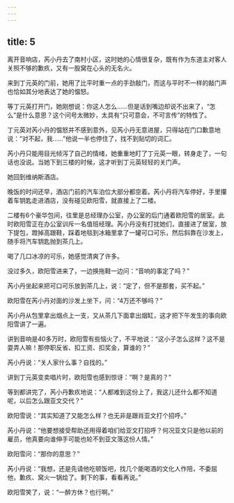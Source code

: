 ```yaml
---
---
---
```

title: 5
---




离开音响店，芮小丹去了南村小区，这时她的心情很复杂，既有作为东道主对客人关照不够的歉疚，又有一股窝在心头的无名火。

来到丁元英的门前，她用了比平时重一点的手劲敲门，而这与平时不一样的敲门声也恰如其分地表达了她的愠怒。

等丁元英打开门，她刚想说：你这人怎么……但是话到嘴边却说不出来了，“怎么”是什么意思？这个问号太微妙，太具有“只可意会，不可言传”的特性了。

丁元英对芮小丹的愠怒并不感到意外，见芮小丹无意进屋，只得站在门口歉意地说：“对不起，我……”他说一半也停住了，找不到贴切的词汇。

芮小丹只能用目光倾泻了自己的情绪，她重重地盯了丁元英一眼，转身走了，一句话也没说。当她下到三楼的时候，这才听到丁元英轻轻的关门声。

她回到维纳斯酒店。

晚饭的时间还早，酒店门前的汽车泊位大部分都空着。芮小丹将汽车停好，手里攥着车钥匙走进酒店，没有碰见欧阳雪，就直接上了二楼。

二楼有6个豪华包间，往里是总经理办公室，办公室的后门通着欧阳雪的居室。此时欧阳雪正在办公室训斥一名值班经理。芮小丹没有打扰她们，直接进了居室，放下提包，蹬掉高跟鞋，踩着地毯到冰箱里拿了一罐可口可乐，然后斜靠在沙发上，随手将汽车钥匙抛到茶几上。

喝了几口冰凉的可乐，她感觉清爽了许多。

没过多久，欧阳雪进来了，一边换拖鞋一边问：“音响的事定了吗？”

芮小丹坐起来把可口可乐放到茶几上，说：“定了，但不是那套，买不起。”

欧阳雪在芮小丹对面的沙发上坐下，问：“4万还不够吗？”

芮小丹从包里拿出烟点上一支，又从茶几下面拿出烟缸，这才把下午发生的事向欧阳雪讲了一遍。

讲到音响是40多万时，欧阳雪有些恼火了，不平地说：“这小子怎么这样？这不是耍弄人嘛！那停职反省、扣工资、扣奖金，算谁的？”

芮小丹说：“关人家什么事？自找的。”

讲到丁元英变卖唱片时，欧阳雪也感到惊讶：“啊？是真的？”

等到都讲完了，芮小丹歉疚地说：“人都难到这份上了，我这儿还什么都不知道呢，以后怎么跟亚文交代？”

欧阳雪说：“其实知道了又能怎么样？也无非是跟肖亚文打个招呼。”

芮小丹说：“他要想接受帮助还用得着咱们给亚文打招呼？何况亚文只是他以前的雇员，他真要向谁伸手可能也轮不到亚文落这份人情。”

欧阳雪问：“那你的意思？”

芮小丹说：“我想，还是先请他吃顿饭吧，找几个能喝酒的文化人作陪，不委屈他，歉疚、窝火一锅烩了。剩下的事，看看再说。”

欧阳雪笑了，说：“一醉方休？也行啊。”